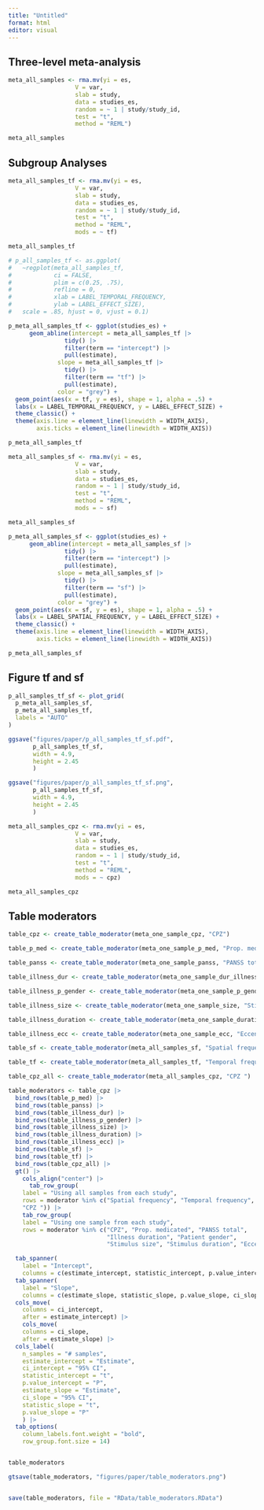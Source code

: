 ```yaml
---
title: "Untitled"
format: html
editor: visual
---
```


## Three-level meta-analysis

```r
meta_all_samples <- rma.mv(yi = es, 
                   V = var, 
                   slab = study,
                   data = studies_es,
                   random = ~ 1 | study/study_id, 
                   test = "t", 
                   method = "REML")

meta_all_samples

```

## Subgroup Analyses

```r
meta_all_samples_tf <- rma.mv(yi = es, 
                   V = var, 
                   slab = study,
                   data = studies_es,
                   random = ~ 1 | study/study_id, 
                   test = "t", 
                   method = "REML", 
                   mods = ~ tf)

meta_all_samples_tf
```

```r
# p_all_samples_tf <- as.ggplot(
#   ~regplot(meta_all_samples_tf, 
#            ci = FALSE,
#            plim = c(0.25, .75),
#            refline = 0, 
#            xlab = LABEL_TEMPORAL_FREQUENCY,
#            ylab = LABEL_EFFECT_SIZE), 
#   scale = .85, hjust = 0, vjust = 0.1)

p_meta_all_samples_tf <- ggplot(studies_es) +
      geom_abline(intercept = meta_all_samples_tf |> 
                tidy() |> 
                filter(term == "intercept") |> 
                pull(estimate), 
              slope = meta_all_samples_tf |> 
                tidy() |> 
                filter(term == "tf") |> 
                pull(estimate), 
              color = "grey") +
  geom_point(aes(x = tf, y = es), shape = 1, alpha = .5) +
  labs(x = LABEL_TEMPORAL_FREQUENCY, y = LABEL_EFFECT_SIZE) +
  theme_classic() +
  theme(axis.line = element_line(linewidth = WIDTH_AXIS),
        axis.ticks = element_line(linewidth = WIDTH_AXIS))

p_meta_all_samples_tf
```

```r
meta_all_samples_sf <- rma.mv(yi = es, 
                   V = var, 
                   slab = study,
                   data = studies_es,
                   random = ~ 1 | study/study_id, 
                   test = "t", 
                   method = "REML", 
                   mods = ~ sf)

meta_all_samples_sf

p_meta_all_samples_sf <- ggplot(studies_es) +
      geom_abline(intercept = meta_all_samples_sf |> 
                tidy() |> 
                filter(term == "intercept") |> 
                pull(estimate), 
              slope = meta_all_samples_sf |> 
                tidy() |> 
                filter(term == "sf") |> 
                pull(estimate), 
              color = "grey") +
  geom_point(aes(x = sf, y = es), shape = 1, alpha = .5) +
  labs(x = LABEL_SPATIAL_FREQUENCY, y = LABEL_EFFECT_SIZE) +
  theme_classic() +
  theme(axis.line = element_line(linewidth = WIDTH_AXIS),
        axis.ticks = element_line(linewidth = WIDTH_AXIS))

p_meta_all_samples_sf
```

## Figure tf and sf

```r
p_all_samples_tf_sf <- plot_grid(
  p_meta_all_samples_sf,
  p_meta_all_samples_tf, 
  labels = "AUTO"
)

ggsave("figures/paper/p_all_samples_tf_sf.pdf",
       p_all_samples_tf_sf, 
       width = 4.9, 
       height = 2.45
       )

ggsave("figures/paper/p_all_samples_tf_sf.png",
       p_all_samples_tf_sf, 
       width = 4.9, 
       height = 2.45
       )
```

```r
meta_all_samples_cpz <- rma.mv(yi = es, 
                   V = var, 
                   slab = study,
                   data = studies_es,
                   random = ~ 1 | study/study_id, 
                   test = "t", 
                   method = "REML", 
                   mods = ~ cpz)

meta_all_samples_cpz
```

## Table moderators

```r
table_cpz <- create_table_moderator(meta_one_sample_cpz, "CPZ") 

table_p_med <- create_table_moderator(meta_one_sample_p_med, "Prop. medicated") 

table_panss <- create_table_moderator(meta_one_sample_panss, "PANSS total") 

table_illness_dur <- create_table_moderator(meta_one_sample_dur_illness, "Illness duration") 

table_illness_p_gender <- create_table_moderator(meta_one_sample_p_gender, "Patient gender") 

table_illness_size <- create_table_moderator(meta_one_sample_size, "Stimulus size") 

table_illness_duration <- create_table_moderator(meta_one_sample_duration, "Stimulus duration") 

table_illness_ecc <- create_table_moderator(meta_one_sample_ecc, "Eccentricity") 

table_sf <- create_table_moderator(meta_all_samples_sf, "Spatial frequency") 

table_tf <- create_table_moderator(meta_all_samples_tf, "Temporal frequency") 

table_cpz_all <- create_table_moderator(meta_all_samples_cpz, "CPZ ") 

table_moderators <- table_cpz |> 
  bind_rows(table_p_med) |> 
  bind_rows(table_panss) |> 
  bind_rows(table_illness_dur) |> 
  bind_rows(table_illness_p_gender) |> 
  bind_rows(table_illness_size) |> 
  bind_rows(table_illness_duration) |> 
  bind_rows(table_illness_ecc) |> 
  bind_rows(table_sf) |> 
  bind_rows(table_tf) |> 
  bind_rows(table_cpz_all) |>
  gt() |> 
    cols_align("center") |> 
      tab_row_group(
    label = "Using all samples from each study",
    rows = moderator %in% c("Spatial frequency", "Temporal frequency",
    "CPZ ")) |>
    tab_row_group(
    label = "Using one sample from each study",
    rows = moderator %in% c("CPZ", "Prop. medicated", "PANSS total", 
                            "Illness duration", "Patient gender", 
                            "Stimulus size", "Stimulus duration", "Eccentricity")) |> 

  tab_spanner(
    label = "Intercept", 
    columns = c(estimate_intercept, statistic_intercept, p.value_intercept, ci_intercept)) |> 
  tab_spanner(
    label = "Slope", 
    columns = c(estimate_slope, statistic_slope, p.value_slope, ci_slope)) |> 
  cols_move(
    columns = ci_intercept,
    after = estimate_intercept) |> 
    cols_move(
    columns = ci_slope,
    after = estimate_slope) |>
  cols_label(
    n_samples = "# samples",
    estimate_intercept = "Estimate",
    ci_intercept = "95% CI",
    statistic_intercept = "t",
    p.value_intercept = "P",
    estimate_slope = "Estimate",
    ci_slope = "95% CI",
    statistic_slope = "t",
    p.value_slope = "P"
    ) |> 
  tab_options(
    column_labels.font.weight = "bold",
    row_group.font.size = 14)


table_moderators

gtsave(table_moderators, "figures/paper/table_moderators.png")


save(table_moderators, file = "RData/table_moderators.RData")
```
